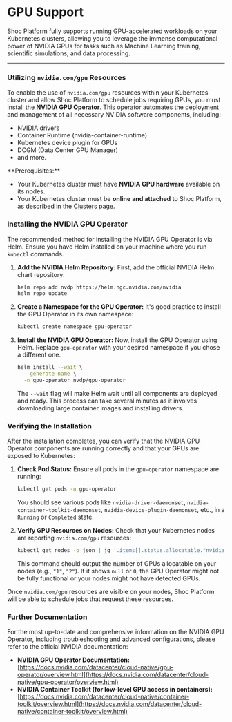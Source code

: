 
# GPU Support

Shoc Platform fully supports running GPU-accelerated workloads on your Kubernetes clusters, allowing you to leverage the immense computational power of NVIDIA GPUs for tasks such as Machine Learning training, scientific simulations, and data processing.

---

### Utilizing `nvidia.com/gpu` Resources

To enable the use of `nvidia.com/gpu` resources within your Kubernetes cluster and allow Shoc Platform to schedule jobs requiring GPUs, you must install the **NVIDIA GPU Operator**. This operator automates the deployment and management of all necessary NVIDIA software components, including:

* NVIDIA drivers
* Container Runtime (nvidia-container-runtime)
* Kubernetes device plugin for GPUs
* DCGM (Data Center GPU Manager)
* and more.

<Callout type="info" emoji="⚠️">
**Prerequisites:**

* Your Kubernetes cluster must have **NVIDIA GPU hardware** available on its nodes.
* Your Kubernetes cluster must be **online and attached** to Shoc Platform, as described in the [Clusters](/clusters) page.
</Callout>

### Installing the NVIDIA GPU Operator

The recommended method for installing the NVIDIA GPU Operator is via Helm. Ensure you have Helm installed on your machine where you run `kubectl` commands.

1.  **Add the NVIDIA Helm Repository:**
    First, add the official NVIDIA Helm chart repository:

    ```bash
    helm repo add nvdp https://helm.ngc.nvidia.com/nvidia
    helm repo update
    ```

2.  **Create a Namespace for the GPU Operator:**
    It's good practice to install the GPU Operator in its own namespace:

    ```bash
    kubectl create namespace gpu-operator
    ```

3.  **Install the NVIDIA GPU Operator:**
    Now, install the GPU Operator using Helm. Replace `gpu-operator` with your desired namespace if you chose a different one.

    ```bash
    helm install --wait \
      --generate-name \
      -n gpu-operator nvdp/gpu-operator
    ```

    The `--wait` flag will make Helm wait until all components are deployed and ready. This process can take several minutes as it involves downloading large container images and installing drivers.

### Verifying the Installation

After the installation completes, you can verify that the NVIDIA GPU Operator components are running correctly and that your GPUs are exposed to Kubernetes:

1.  **Check Pod Status:**
    Ensure all pods in the `gpu-operator` namespace are running:

    ```bash
    kubectl get pods -n gpu-operator
    ```
    You should see various pods like `nvidia-driver-daemonset`, `nvidia-container-toolkit-daemonset`, `nvidia-device-plugin-daemonset`, etc., in a `Running` or `Completed` state.

2.  **Verify GPU Resources on Nodes:**
    Check that your Kubernetes nodes are reporting `nvidia.com/gpu` resources:

    ```bash
    kubectl get nodes -o json | jq '.items[].status.allocatable."nvidia.com/gpu"'
    ```
    This command should output the number of GPUs allocatable on your nodes (e.g., `"1"`, `"2"`). If it shows `null` or `0`, the GPU Operator might not be fully functional or your nodes might not have detected GPUs.

Once `nvidia.com/gpu` resources are visible on your nodes, Shoc Platform will be able to schedule jobs that request these resources.

### Further Documentation

For the most up-to-date and comprehensive information on the NVIDIA GPU Operator, including troubleshooting and advanced configurations, please refer to the official NVIDIA documentation:

* **NVIDIA GPU Operator Documentation:** [https://docs.nvidia.com/datacenter/cloud-native/gpu-operator/overview.html](https://docs.nvidia.com/datacenter/cloud-native/gpu-operator/overview.html)
* **NVIDIA Container Toolkit (for low-level GPU access in containers):** [https://docs.nvidia.com/datacenter/cloud-native/container-toolkit/overview.html](https://docs.nvidia.com/datacenter/cloud-native/container-toolkit/overview.html)